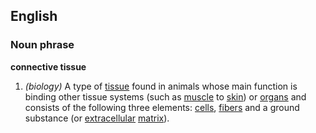 ==English==
===Noun phrase===
'''connective tissue'''
#''(biology)'' A type of [[tissue]] found in animals whose main function is binding other tissue systems (such as [[muscle]] to [[skin]]) or [[organ]]s and consists of the following three elements: [[cell]]s, [[fiber]]s and a ground substance (or [[extracellular]] [[matrix]]).